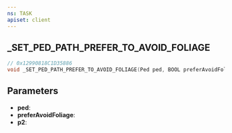 ```yaml
---
ns: TASK
apiset: client
---
```

## _SET_PED_PATH_PREFER_TO_AVOID_FOLIAGE

```c
// 0x12990818C1D35886
void _SET_PED_PATH_PREFER_TO_AVOID_FOLIAGE(Ped ped, BOOL preferAvoidFoliage, float p2);
```


## Parameters
* **ped**:
* **preferAvoidFoliage**:
* **p2**: